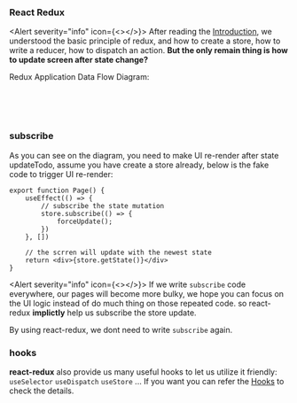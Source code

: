 
<Meta title="Topic/Redux/React Redux" />

### React Redux
<Alert severity="info" icon={<></>}>
After reading the [Introduction](!?path=/docs/topic-redux-introduction--docs), 
we understood the basic principle of redux, and how to create a store, how to write a reducer, how to dispatch an action.
**But the only remain thing is how to update screen after state change?**
</Alert>

Redux Application Data Flow Diagram: 
<Diagram src={ReduxDataFlowDiagram}  /> 




<br />
<br />
<br /> 


### subscribe
As you can see on the diagram, you need to make UI re-render after state updateTodo, 
assume you have create a store already, below is the fake code to trigger UI re-render:
```tsx
export function Page() {
    useEffect(() => {
        // subscribe the state mutation
        store.subscribe(() => {
            forceUpdate();
        })
    }, [])

    // the scrren will update with the newest state
    return <div>{store.getState()}</div>
}
```
<Alert severity="info" icon={<></>}>
If we write `subscribe` code everywhere, our pages will become more bulky, 
we hope you can focus on the UI logic instead of do much thing on those repeated code.
so react-redux **implictly** help us subscribe the store update.
</Alert>

By using react-redux, we dont need to write `subscribe` again.


### hooks
**react-redux** also provide us many useful hooks to let us utilize it friendly: 
`useSelector`
`useDispatch`
`useStore`
...
If you want you can refer the [Hooks](https://react-redux.js.org/api/hooks) to check the details.

 
